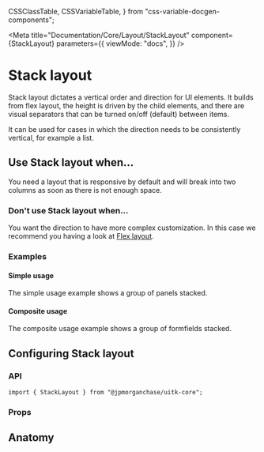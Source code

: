   CSSClassTable,
  CSSVariableTable,
} from "css-variable-docgen-components";

<Meta
  title="Documentation/Core/Layout/StackLayout"
  component={StackLayout}
  parameters={{
    viewMode: "docs",
  }}
/>

# Stack layout

Stack layout dictates a vertical order and direction for UI elements.
It builds from flex layout, the height is driven by the child elements, and there are visual separators that can be turned on/off (default) between items.

It can be used for cases in which the direction needs to be consistently vertical, for example a list.

<Canvas>
  <Story id="core-layout-stacklayout--default-stack-layout" />
</Canvas>

## Use Stack layout when...

You need a layout that is responsive by default and will break into two columns as soon as there is not enough space.

### Don't use Stack layout when...

You want the direction to have more complex customization. In this case we recommend you having a look at [Flex layout](?path=/docs/documentation-core-layout-flexlayout--page).

### Examples

#### Simple usage

The simple usage example shows a group of panels stacked.

<Canvas>
  <Story id="core-layout-stacklayout--stack-layout-simple-usage" />
</Canvas>

#### Composite usage

The composite usage example shows a group of formfields stacked.

<Canvas>
  <Story id="core-layout-stacklayout--stack-layout-composite" />
</Canvas>

## Configuring Stack layout

### API

```
import { StackLayout } from "@jpmorganchase/uitk-core";
```

### Props

<ArgsTable of={StackLayout} />

## Anatomy

<Canvas>
  <ComponentAnatomy showControls={false}>
    <StackLayout style={{ border: "dashed 1px black", padding: "1rem" }}>
      <FlexItem style={{ border: "dashed 1px black", padding: "1rem" }} />
      <FlexItem style={{ border: "dashed 1px black", padding: "1rem" }} />
    </StackLayout>
  </ComponentAnatomy>
</Canvas>

<HelpAndSupport />
